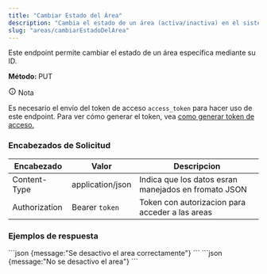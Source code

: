 ```yaml
---
title: "Cambiar Estado del Área"
description: "Cambia el estado de un área (activa/inactiva) en el sistema."
slug: "areas/cambiarEstadoDelArea"
---
```




Este endpoint permite cambiar el estado de un área específica mediante su ID.

<p> 
<strong>Método: </strong><span class="sl-badge note small astro-avdet4wd">PUT</span>
</p>

<Tabs>
  <TabItem label="Endpoint">
    <ApiEndpoint url={`${API_BASE_URL}/areas/state/:idArea`} />
  </TabItem>
</Tabs>

<aside aria-label="Nota" class="starlight-aside starlight-aside--note"> <p class="starlight-aside__title" aria-hidden="true"> <svg aria-hidden="true" class="starlight-aside__icon astro-c6vsoqas" width="16" height="16" viewBox="0 0 24 24" fill="currentColor" style="--sl-icon-size: 1em;"><path d="M12 11a1 1 0 0 0-1 1v4a1 1 0 0 0 2 0v-4a1 1 0 0 0-1-1Zm.38-3.92a1 1 0 0 0-.76 0 1 1 0 0 0-.33.21 1.15 1.15 0 0 0-.21.33 1 1 0 0 0 .21 1.09c.097.088.209.16.33.21A1 1 0 0 0 13 8a1.05 1.05 0 0 0-.29-.71 1 1 0 0 0-.33-.21ZM12 2a10 10 0 1 0 0 20 10 10 0 0 0 0-20Zm0 18a8 8 0 1 1 0-16.001A8 8 0 0 1 12 20Z"></path></svg> Nota </p> 
Es necesario el envío del token de acceso <code>access_token</code> para hacer uso de este endpoint. Para ver cómo generar el token, vea <a href="/usuarios/login">como generar token de acceso.</a></aside>


<h3>Encabezados de Solicitud</h3>

| Encabezado | Valor | Descripcion
|----------|-------| -------
| Content-Type | application/json | Indica que los datos esran manejados en fromato JSON
| Authorization |  Bearer `token` | Token con autorizacion para acceder a las areas



<h3>Ejemplos de respuesta</h3>

<Tabs>
  <TabItem label="Status 200">
  ```json
  {message:"Se desactivo el area correctamente"}
  ```
  </TabItem>

  <TabItem label="Status 400">
  ```json
  {message:"No se desactivo el area"}
  ```
  </TabItem>
</Tabs>


